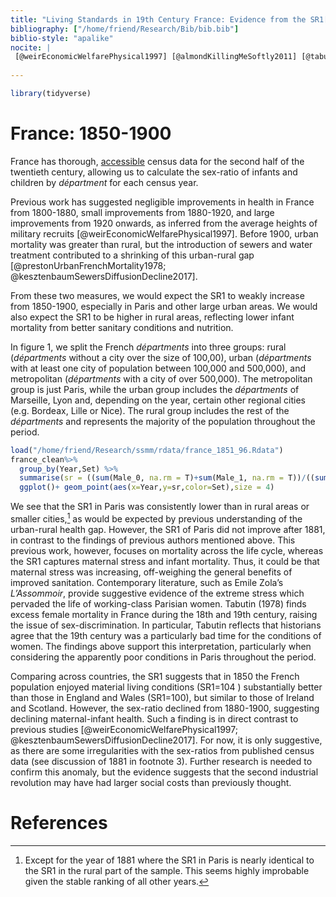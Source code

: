 ```yaml
---
title: "Living Standards in 19th Century France: Evidence from the SR1[^1]"
bibliography: ["/home/friend/Research/Bib/bib.bib"]
biblio-style: "apalike"
nocite: | 
 [@weirEconomicWelfarePhysical1997] [@almondKillingMeSoftly2011] [@tabutinSurmortaliteFeminineEurope1978]
 
---
```

```r
library(tidyverse)
```
# France: 1850-1900

France has thorough, [accessible](https://www.insee.fr/fr/statistiques/2653233?sommaire=2591397) census data for the second half of the twentieth century, allowing us to calculate the sex-ratio of infants and children by _départment_ for each census year. 

Previous work has suggested negligible improvements in health in France from 1800-1880, small improvements from 1880-1920, and large improvements from 1920 onwards, as inferred from the average heights of military recruits [@weirEconomicWelfarePhysical1997]. Before 1900, urban mortality was greater than rural, but the introduction of sewers and water treatment contributed to a shrinking of this urban-rural gap [@prestonUrbanFrenchMortality1978; @kesztenbaumSewersDiffusionDecline2017].

From these two measures, we would expect the SR1 to weakly increase from 1850-1900, especially in Paris and other large urban areas. We would also expect the SR1 to be higher in rural areas, reflecting lower infant mortality from better sanitary conditions and nutrition.

In figure 1, we split the French _départments_ into three groups: rural (_départments_ without a city over the size of 100,00), urban (_départments_ with at least one city of population between 100,000 and 500,000), and metropolitan (_départments_ with a city of over 500,000). The metropolitan group is just Paris, while the urban group includes the _départments_ of Marseille, Lyon and, depending on the year, certain other regional cities (e.g. Bordeax, Lille or Nice). The rural group includes the rest of the _départments_ and represents the majority of the population throughout the period.

```r
load("/home/friend/Research/ssmm/rdata/france_1851_96.Rdata")
france_clean%>% 
  group_by(Year,Set) %>% 
  summarise(sr = ((sum(Male_0, na.rm = T)+sum(Male_1, na.rm = T))/((sum(Fem_0,na.rm = T)+sum(Fem_1,na.rm = T))))) %>% 
  ggplot()+ geom_point(aes(x=Year,y=sr,color=Set),size = 4)
```
We see that the SR1 in Paris was consistently lower than in rural areas or smaller cities,[^3] as would be expected by previous understanding of the urban-rural health gap. However, the SR1 of Paris did not improve after 1881, in contrast to the findings of previous authors mentioned above. This previous work, however, focuses on mortality across the life cycle, whereas the SR1 captures maternal stress and infant mortality. Thus, it could be that maternal stress was increasing, off-weighing the general benefits of improved sanitation. Contemporary literature, such as Emile Zola's _L'Assommoir_, provide suggestive evidence of the extreme stress which pervaded the life of working-class Parisian women. Tabutin (1978) finds excess female mortality in France during the 18th and 19th century, raising the issue of sex-discrimination. In particular, Tabutin reflects that historians agree that the 19th century was a particularly bad time for the conditions of women. The findings above support this interpretation, particularly when considering the apparently poor conditions in Paris throughout the period.

Comparing across countries, the SR1 suggests that in 1850 the French population enjoyed material living conditions (SR1=104
) substantially better than those in England and Wales (SR1=100), but similar to those of Ireland and Scotland. However, the sex-ratio declined from 1880-1900, suggesting declining maternal-infant health. Such a finding is in direct contrast to previous studies [@weirEconomicWelfarePhysical1997; @kesztenbaumSewersDiffusionDecline2017]. For now, it is only suggestive, as there are some irregularities with the sex-ratios from published census data (see discussion of 1881 in footnote 3). Further research is needed to confirm this anomaly, but the evidence suggests that the second industrial revolution may have had larger social costs than previously thought. 


# References

[^1]: A part of “Infant Sex-Ratios and Maternal-Infant Health,” Jesse McDevitt-Irwin & James R. Irwin; Sept. 2020


[^2]: For an overview of the literature from an applied economics perspective, see Almond et. al. (2011).

[^3]: Except for the year of 1881 where the SR1 in Paris is nearly identical to the SR1 in the rural part of the sample. This seems highly improbable given the stable ranking of all other years.
